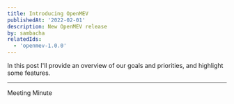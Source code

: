```yaml
---
title: Introducing OpenMEV
publishedAt: '2022-02-01'
description: New OpenMEV release
by: sambacha
relatedIds:
  - 'openmev-1.0.0'
---
```


In this post I'll provide an overview of our goals and priorities, and highlight some features.

---
Meeting Minute

